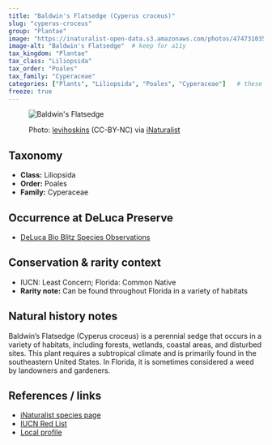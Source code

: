```yaml
---
title: "Baldwin's Flatsedge (Cyperus croceus)"
slug: "cyperus-croceus"
group: "Plantae"
image: "https://inaturalist-open-data.s3.amazonaws.com/photos/474731035/large.jpg"       # keep for thumbnails
image-alt: "Baldwin's Flatsedge"  # keep for a11y
tax_kingdom: "Plantae"
tax_class: "Liliopsida"
tax_order: "Poales"
tax_family: "Cyperaceae"
categories: ["Plants", "Liliopsida", "Poales", "Cyperaceae"]   # these drive the chips + filtering
freeze: true
---
```


<figure class="species-figure">

<img src="https://inaturalist-open-data.s3.amazonaws.com/photos/474731035/large.jpg" alt="Baldwin's Flatsedge" class="species-photo"/>

<figcaption class="photo-credit">

Photo: <a href="https://www.inaturalist.org/people/levihoskins">levihoskins</a> (CC-BY-NC) via <a href="https://www.inaturalist.org/observations/264282875">iNaturalist</a>

</figcaption>

</figure>

## Taxonomy

-   **Class:** Liliopsida
-   **Order:** Poales
-   **Family:** Cyperaceae

## Occurrence at DeLuca Preserve

-   [DeLuca Bio Blitz Species Observations](https://www.inaturalist.org/observations?project_id=annual-uf-ifas-deluca-bioblitz-data&taxon_id=161426&verifiable=any)

## Conservation & rarity context

-   IUCN: Least Concern; Florida: Common Native
-   **Rarity note:** Can be found throughout Florida in a variety of habitats

## Natural history notes

Baldwin's Flatsedge (Cyperus croceus) is a perennial sedge that occurs in a variety of habitats, including forests, wetlands, coastal areas, and disturbed sites. This plant requires a subtropical climate and is primarily found in the southeastern United States. In Florida, it is sometimes considered a weed by landowners and gardeners.

## References / links

-   [iNaturalist species page](https://www.inaturalist.org/taxa/161426-Cyperus-croceus)
-   [IUCN Red List](https://www.iucnredlist.org/species/170653913/192151789)
-   [Local profile](https://mrec.ifas.ufl.edu/resources/weedsbyflowercolor/grass/cyperuscroceus/)
